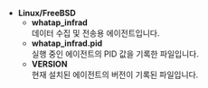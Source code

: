 * **Linux/FreeBSD**
    * **whatap_infrad**  
        데이터 수집 및 전송용 에이전트입니다.
    * **whatap_infrad.pid**  
        실행 중인 에이전트의 PID 값을 기록한 파일입니다.  
    * **VERSION**  
        현재 설치된 에이전트의 버전이 기록된 파일입니다.  